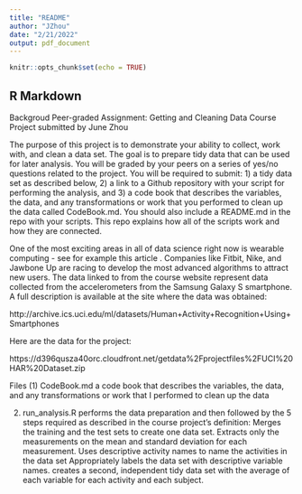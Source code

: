 ```yaml
---
title: "README"
author: "JZhou"
date: "2/21/2022"
output: pdf_document
---
```


```r
knitr::opts_chunk$set(echo = TRUE)
```

## R Markdown
Backgroud Peer-graded Assignment: Getting and Cleaning Data Course Project
submitted by June Zhou

The purpose of this project is to demonstrate your ability to collect, work with, and clean a data set. The goal is to prepare tidy data that can be used for later analysis. You will be graded by your peers on a series of yes/no questions related to the project. You will be required to submit: 1) a tidy data set as described below, 2) a link to a Github repository with your script for performing the analysis, and 3) a code book that describes the variables, the data, and any transformations or work that you performed to clean up the data called CodeBook.md. You should also include a README.md in the repo with your scripts. This repo explains how all of the scripts work and how they are connected.

One of the most exciting areas in all of data science right now is wearable computing - see for example this article . Companies like Fitbit, Nike, and Jawbone Up are racing to develop the most advanced algorithms to attract new users. The data linked to from the course website represent data collected from the accelerometers from the Samsung Galaxy S smartphone. A full description is available at the site where the data was obtained:

http://archive.ics.uci.edu/ml/datasets/Human+Activity+Recognition+Using+Smartphones 

Here are the data for the project:

 https://d396qusza40orc.cloudfront.net/getdata%2Fprojectfiles%2FUCI%20HAR%20Dataset.zip 
 
 Files
(1) CodeBook.md a code book that describes the variables, the data, and any transformations or work that I performed to clean up the data

(2) run_analysis.R performs the data preparation and then followed by the 5 steps required as described in the course project’s definition:
            Merges the training and the test sets to create one data set.
            Extracts only the measurements on the mean and standard deviation for each measurement.
            Uses descriptive activity names to name the activities in the data set
            Appropriately labels the data set with descriptive variable names.
            creates a second, independent tidy data set with the average of each variable for each activity and each subject.
 




